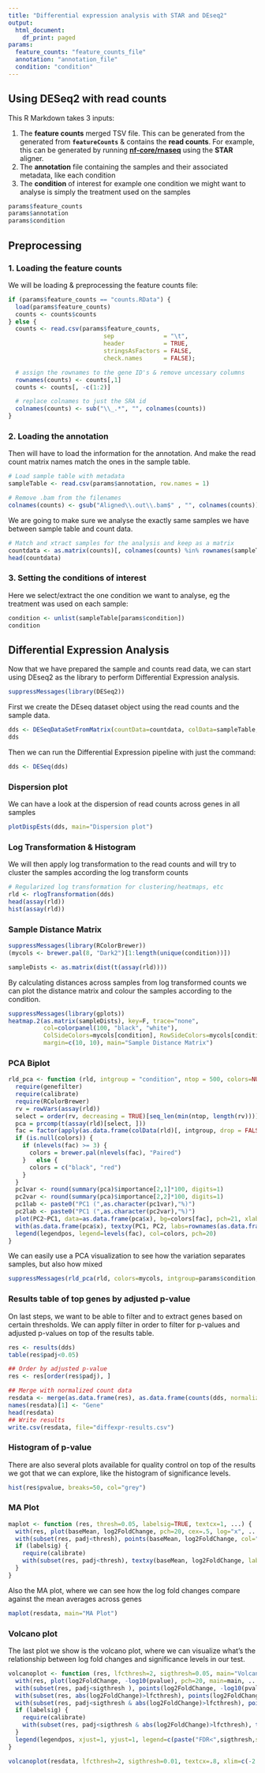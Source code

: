 ```yaml
---
title: "Differential expression analysis with STAR and DEseq2"
output:
  html_document:
    df_print: paged
params:
  feature_counts: "feature_counts_file"
  annotation: "annotation_file"
  condition: "condition"
---
```


## Using DESeq2 with read counts

This R Markdown takes 3 inputs:

1. The **feature counts** merged TSV file. This can be generated from the generated from **`featureCounts`** & contains the **read counts**. For example, this can be generated by running **[nf-core/rnaseq](https://github.com/nf-core/rnaseq)** using the **STAR** aligner.
2. The **annotation** file containing the samples and their associated metadata, like each condition
3. The **condition** of interest for example one condition we might want to analyse is simply the treatment used on the samples

```r
params$feature_counts
params$annotation
params$condition
```

## Preprocessing

### 1. Loading the feature counts

We will be loading & preprocessing the feature counts file:

```r
if (params$feature_counts == "counts.RData") {
  load(params$feature_counts)
  counts <- counts$counts
} else {
  counts <- read.csv(params$feature_counts,
                           sep              = "\t",
                           header           = TRUE, 
                           stringsAsFactors = FALSE, 
                           check.names      = FALSE);

  # assign the rownames to the gene ID's & remove uncessary columns
  rownames(counts) <- counts[,1]
  counts <- counts[, -c(1:2)]

  # replace colnames to just the SRA id
  colnames(counts) <- sub("\\_.*", "", colnames(counts))
}
```

### 2. Loading the annotation
Then will have to load the information for the annotation. And make the read count matrix names match the ones in the sample table.

```r
# Load sample table with metadata
sampleTable <- read.csv(params$annotation, row.names = 1)

# Remove .bam from the filenames 
colnames(counts) <- gsub("Aligned\\.out\\.bam$" , "", colnames(counts))
```

We are going to make sure we analyse the exactly same samples we have between sample table and count data.

```r
# Match and xtract samples for the analysis and keep as a matrix
countdata <- as.matrix(counts)[, colnames(counts) %in% rownames(sampleTable)]
head(countdata)
```

### 3. Setting the conditions of interest

Here we select/extract the one condition we want to analyse, eg the treatment was used on each sample:

```r
condition <- unlist(sampleTable[params$condition])
condition
```

## Differential Expression Analysis

Now that we have prepared the sample and counts read data, we can start using DEseq2 as the library to perform Differential Expression analysis.

```r
suppressMessages(library(DESeq2))
```

First we create the DEseq dataset object using the read counts and the sample data.

```r
dds <- DESeqDataSetFromMatrix(countData=countdata, colData=sampleTable, design= as.formula(paste("~", params$condition)))
dds
```

Then we can run the Differential Expression pipeline with just the command:

```r
dds <- DESeq(dds)
```

### Dispersion plot

We can have a look at the dispersion of read counts across genes in all samples

```r
plotDispEsts(dds, main="Dispersion plot")
```

### Log Transformation & Histogram

We will then apply log transformation to the read counts and will try to cluster the samples according the log transform counts

```r
# Regularized log transformation for clustering/heatmaps, etc
rld <- rlogTransformation(dds)
head(assay(rld))
hist(assay(rld))
```

### Sample Distance Matrix
```r
suppressMessages(library(RColorBrewer))
(mycols <- brewer.pal(8, "Dark2")[1:length(unique(condition))])

sampleDists <- as.matrix(dist(t(assay(rld))))
```

By calculating distances across samples from log transformed counts we can plot the distance matrix and colour the samples according to the condition.

```r
suppressMessages(library(gplots))
heatmap.2(as.matrix(sampleDists), key=F, trace="none",
          col=colorpanel(100, "black", "white"),
          ColSideColors=mycols[condition], RowSideColors=mycols[condition],
          margin=c(10, 10), main="Sample Distance Matrix")
```

### PCA Biplot
```r
rld_pca <- function (rld, intgroup = "condition", ntop = 500, colors=NULL, legendpos="bottomleft", main="PCA Biplot", textcx=1, ...) {
  require(genefilter)
  require(calibrate)
  require(RColorBrewer)
  rv = rowVars(assay(rld))
  select = order(rv, decreasing = TRUE)[seq_len(min(ntop, length(rv)))]
  pca = prcomp(t(assay(rld)[select, ]))
  fac = factor(apply(as.data.frame(colData(rld)[, intgroup, drop = FALSE]), 1, paste, collapse = " : "))
  if (is.null(colors)) {
    if (nlevels(fac) >= 3) {
      colors = brewer.pal(nlevels(fac), "Paired")
    }   else {
      colors = c("black", "red")
    }
  }
  pc1var <- round(summary(pca)$importance[2,1]*100, digits=1)
  pc2var <- round(summary(pca)$importance[2,2]*100, digits=1)
  pc1lab <- paste0("PC1 (",as.character(pc1var),"%)")
  pc2lab <- paste0("PC1 (",as.character(pc2var),"%)")
  plot(PC2~PC1, data=as.data.frame(pca$x), bg=colors[fac], pch=21, xlab=pc1lab, ylab=pc2lab, main=main, ...)
  with(as.data.frame(pca$x), textxy(PC1, PC2, labs=rownames(as.data.frame(pca$x)), cex=textcx))
  legend(legendpos, legend=levels(fac), col=colors, pch=20)
}

```

We can easily use a PCA visualization to see how the variation separates samples, but also how mixed

```r
suppressMessages(rld_pca(rld, colors=mycols, intgroup=params$condition, xlim=c(-75, 35)))
```

### Results table of top genes by adjusted p-value

On last steps, we want to be able to filter and to extract genes based on certain thresholds. We can apply filter in order to filter for p-values and adjusted p-values on top of the results table.

```r
res <- results(dds)
table(res$padj<0.05)

## Order by adjusted p-value
res <- res[order(res$padj), ]

## Merge with normalized count data
resdata <- merge(as.data.frame(res), as.data.frame(counts(dds, normalized=TRUE)), by="row.names", sort=FALSE)
names(resdata)[1] <- "Gene"
head(resdata)
## Write results
write.csv(resdata, file="diffexpr-results.csv")
```

### Histogram of p-value

There are also several plots available for quality control on top of the results we got that we can explore, like the histogram of significance levels.

```r
hist(res$pvalue, breaks=50, col="grey")
```

### MA Plot

```r
maplot <- function (res, thresh=0.05, labelsig=TRUE, textcx=1, ...) {
  with(res, plot(baseMean, log2FoldChange, pch=20, cex=.5, log="x", ...))
  with(subset(res, padj<thresh), points(baseMean, log2FoldChange, col="red", pch=20, cex=1.5))
  if (labelsig) {
    require(calibrate)
    with(subset(res, padj<thresh), textxy(baseMean, log2FoldChange, labs=Gene, cex=textcx, col=2))
  }
}
```

Also the MA plot, where we can see how the log fold changes compare against the mean averages across genes

```r
maplot(resdata, main="MA Plot")
```

### Volcano plot

The last plot we show is the volcano plot, where we can visualize what's the relationship between log fold changes and significance levels in our test.

```r
volcanoplot <- function (res, lfcthresh=2, sigthresh=0.05, main="Volcano Plot", legendpos="bottomright", labelsig=TRUE, textcx=1, ...) {
  with(res, plot(log2FoldChange, -log10(pvalue), pch=20, main=main, ...))
  with(subset(res, padj<sigthresh ), points(log2FoldChange, -log10(pvalue), pch=20, col="red", ...))
  with(subset(res, abs(log2FoldChange)>lfcthresh), points(log2FoldChange, -log10(pvalue), pch=20, col="orange", ...))
  with(subset(res, padj<sigthresh & abs(log2FoldChange)>lfcthresh), points(log2FoldChange, -log10(pvalue), pch=20, col="green", ...))
  if (labelsig) {
    require(calibrate)
    with(subset(res, padj<sigthresh & abs(log2FoldChange)>lfcthresh), textxy(log2FoldChange, -log10(pvalue), labs=Gene, cex=textcx, ...))
  }
  legend(legendpos, xjust=1, yjust=1, legend=c(paste("FDR<",sigthresh,sep=""), paste("|LogFC|>",lfcthresh,sep=""), "both"), pch=20, col=c("red","orange","green"))
}
```

```r
volcanoplot(resdata, lfcthresh=2, sigthresh=0.01, textcx=.8, xlim=c(-2.3, 2))
```
